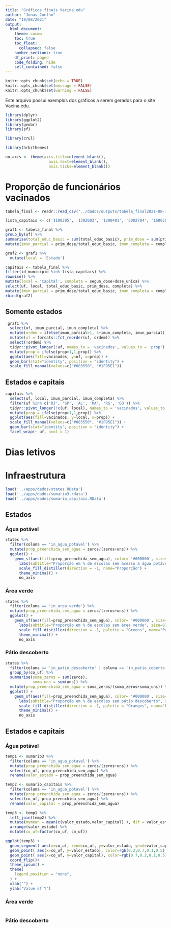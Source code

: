 ```yaml
---
title: "Gráficos finais Vacina.edu"
author: "Jonas Coelho"
date: "19/08/2021"
output: 
  html_document:
    theme: cosmo
    toc: true
    toc_float:
      collapsed: false
    number_sections: true
    df_print: paged
    code_folding: hide
    self_contained: false
---
```


```r
knitr::opts_chunk$set(echo = TRUE)
knitr::opts_chunk$set(message = FALSE)
knitr::opts_chunk$set(warning = FALSE)
```


Este arquivo possui exemplos dos gráficos a serem gerados para o site Vacina.edu.


```r
library(dplyr)
library(ggplot2)
library(geobr)
library(sf)

library(crul)

library(hrbrthemes)

no_axis <- theme(axis.title=element_blank(),
                   axis.text=element_blank(),
                   axis.ticks=element_blank())
```


# Proporção de funcionários vacinados

```r
tabela_final <- readr::read_csv("../dados/outputs/tabela_final2021-08-18.csv")

lista_capitais <- c('1100205', '1302603', '1200401', '5002704', '1600303', '5300108', '1400100', '5103403', '1721000', '3550308', '2211001', '3304557', '1501402', '5208707', '2927408', '4205407', '2111300', '2704302', '4314902', '4106902', '3106200', '2304400', '2611606', '2507507', '2800308', '2408102', '3205309')

graf1 <- tabela_final %>%
group_by(uf) %>%
summarise(total_educ_basic = sum(total_educ_basic), prim_dose = sum(prim_dose), completa = sum(segun_dose+dose_unica)) %>%
mutate(imun_parcial = prim_dose/total_educ_basic, imun_completa = completa/total_educ_basic)

graf2 <- graf1 %>%
  mutate(local = 'Estado')

capitais <- tabela_final %>%
filter(id_municipio %in% lista_capitais) %>%
rowwise() %>%
mutate(local = 'Capital', completa = segun_dose+dose_unica) %>%
select(uf, local, total_educ_basic, prim_dose, completa) %>%
mutate(imun_parcial = prim_dose/total_educ_basic, imun_completa = completa/total_educ_basic) %>%
rbind(graf2)
```


## Somente estados

```r
 graf1 %>%
  select(uf, imun_parcial, imun_completa) %>%
  mutate(ordem = ifelse(imun_parcial>1, 5+imun_completa, imun_parcial)) %>%
  mutate(uf = forcats::fct_reorder(uf, ordem)) %>%
  select(!ordem) %>%
  tidyr::pivot_longer(!uf, names_to = 'vacinados', values_to = 'prop') %>%
  mutate(prop = ifelse(prop>1,1,prop)) %>%
  ggplot(aes(fill=vacinados, y=uf, x=prop)) + 
  geom_bar(stat="identity", position = "identity") +
  scale_fill_manual(values=c("#083550", "#1F95E1"))
```


## Estados e capitais

```r
capitais %>%
  select(uf, local, imun_parcial, imun_completa) %>%
  filter(uf %in% c('RJ', 'SP', 'AL', 'MA', 'RS', 'GO')) %>%
  tidyr::pivot_longer(!c(uf, local), names_to = 'vacinados', values_to = 'prop') %>%
  mutate(prop = ifelse(prop>1,1,prop)) %>%
  ggplot(aes(fill=vacinados, y=local, x=prop)) + 
  scale_fill_manual(values=c("#083550", "#1F95E1")) +
  geom_bar(stat="identity", position = "identity") +
  facet_wrap(~ uf, ncol = 1)
```


# Dias letivos

# Infraestrutura

```r
load('../apps/dados/states.RData')
load('../apps/dados/sumario3.rdata')
load('../apps/dados/sumario_capitais.RData')
```


## Estados

### Água potável

```r
states %>%
  filter(coluna == 'in_agua_potavel') %>%
  mutate(prop_preenchida_sem_agua = zeros/(zeros+uns)) %>%
  ggplot() +
    geom_sf(aes(fill=prop_preenchida_sem_agua), color= '#000000', size=.15) +
      labs(subtitle="Proporção em % de escolas sem acesso a água potável", size=8) +
      scale_fill_distiller(direction = -1, name="Proporção") +
      theme_minimal() +
      no_axis
```

### Área verde

```r
states %>%
  filter(coluna == 'in_area_verde') %>%
  mutate(prop_preenchida_sem_agua = zeros/(zeros+uns)) %>%
  ggplot() +
    geom_sf(aes(fill=prop_preenchida_sem_agua), color= '#000000', size=.15) +
      labs(subtitle="Proporção em % de escolas sem área verde", size=8) +
      scale_fill_distiller(direction = -1, palette = "Greens", name="Proporção") +
      theme_minimal() +
      no_axis
```

### Pátio descoberto

```r
states %>%
  filter(coluna == 'in_patio_descoberto' | coluna == 'in_patio_coberto') %>%
  group_by(co_uf) %>%
  summarise(soma_zeros = sum(zeros),
            soma_uns = sum(uns)) %>%
  mutate(prop_preenchida_sem_agua = soma_zeros/(soma_zeros+soma_uns)) %>%
  ggplot() +
    geom_sf(aes(fill=prop_preenchida_sem_agua), color= '#000000', size=.15) +
      labs(subtitle="Proporção em % de escolas sem pátio descoberto", size=8) +
      scale_fill_distiller(direction = -1, palette = "Oranges", name="Proporção") +
      theme_minimal() +
      no_axis
```

## Estados e capitais

### Água potável

```r
temp1 <- sumario3 %>%
  filter(coluna == 'in_agua_potavel') %>%
  mutate(prop_preenchida_sem_agua = zeros/(zeros+uns)) %>%
  select(co_uf, prop_preenchida_sem_agua) %>%
  rename(valor_estado = prop_preenchida_sem_agua)

temp2 <- sumario_capitais %>%
  filter(coluna == 'in_agua_potavel') %>%
  mutate(prop_preenchida_sem_agua = zeros/(zeros+uns)) %>%
  select(co_uf, prop_preenchida_sem_agua) %>%
  rename(valor_capital = prop_preenchida_sem_agua)

temp3 <- temp1 %>%
  left_join(temp2) %>%
  mutate(mymean = mean(c(valor_estado,valor_capital) ), dif = valor_estado-valor_capital) %>% 
  arrange(valor_estado) %>% 
  mutate(co_uf=factor(co_uf, co_uf))

ggplot(temp3) +
  geom_segment( aes(x=co_uf, xend=co_uf, y=valor_estado, yend=valor_capital), color="grey") +
  geom_point( aes(x=co_uf, y=valor_estado), color=rgb(0.2,0.7,0.1,0.5), size=3 ) +
  geom_point( aes(x=co_uf, y=valor_capital), color=rgb(0.7,0.2,0.1,0.5), size=3 ) +
  coord_flip()+
  theme_ipsum() +
  theme(
    legend.position = "none",
  ) +
  xlab("") +
  ylab("Value of Y")
```


### Área verde
```r

```



### Pátio descoberto